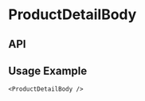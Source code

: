 
<Meta
  title="Components/ProductDetailBody"
  component={ProductDetailBody}
  decorators={[withKnobs]}
/>

# ProductDetailBody

<Preview>
  <Story name="Base component">
    <ProductDetailBody {...ProductDetailBodyFixture} />
  </Story>
</Preview>

## API

<Props of={ProductDetailBody} />

## Usage Example

```
<ProductDetailBody />
```
